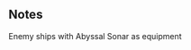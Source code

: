 {{EnemyEquipmentInfoKai|Abyssal Sonar}}

==Notes==
<categorytree mode=pages depth=0>Enemy ships with Abyssal Sonar as equipment</categorytree>

{{EnemyEquipmentList}}